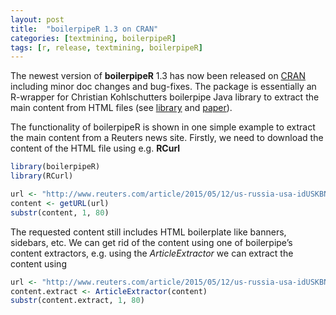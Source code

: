 ```yaml
---
layout: post
title:  "boilerpipeR 1.3 on CRAN"
categories: [textmining, boilerpipeR]
tags: [r, release, textmining, boilerpipeR]
---
```


The newest version of **boilerpipeR** 1.3 has now been released on 
[CRAN](http://cran.r-project.org/web/packages/boilerpipeR/index.html) including 
minor doc changes and bug-fixes. The package is essentially an R-wrapper for 
Christian Kohlschutters boilerpipe Java library to extract the main content from 
HTML files (see [library](https://code.google.com/p/boilerpipe) and 
[paper](http://www.l3s.de/~kohlschuetter/boilerplate)).

The functionality of boilerpipeR is shown in one simple example to extract
the main content from a Reuters news site. Firstly, we need to download the
content of the HTML file using e.g. **RCurl**

```r
library(boilerpipeR)
library(RCurl)
```

```r
url <- "http://www.reuters.com/article/2015/05/12/us-russia-usa-idUSKBN0NX0LG20150512"
content <- getURL(url)
substr(content, 1, 80)
```

The requested content still includes HTML boilerplate like banners, sidebars, etc.
We can get rid of the content using one of boilerpipe's content extractors, e.g.
using the *ArticleExtractor* we can extract the content using

```r
url <- "http://www.reuters.com/article/2015/05/12/us-russia-usa-idUSKBN0NX0LG20150512"
content.extract <- ArticleExtractor(content)
substr(content.extract, 1, 80)
```
